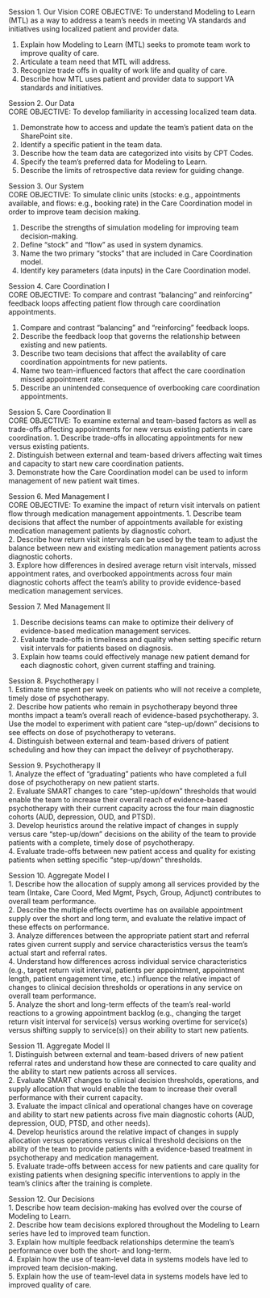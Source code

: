 Session 1. Our Vision 
CORE OBJECTIVE: To understand Modeling to Learn (MTL) as a way to address a team's needs in meeting VA standards and initiatives using localized patient and provider data.

1.	Explain how Modeling to Learn (MTL) seeks to promote team work to improve quality of care.  
2.	Articulate a team need that MTL will address.  
3.	Recognize trade offs in quality of work life and quality of care.  
4.	Describe how MTL uses patient and provider data to support VA standards and initiatives.  

Session 2. Our Data  
CORE OBJECTIVE: To develop familiarity in accessing localized team data.

1.	Demonstrate how to access and update the team’s patient data on the SharePoint site.  
2.	Identify a specific patient in the team data.  
3.	Describe how the team data are categorized into visits by CPT Codes.  
4.	Specify the team’s preferred data for Modeling to Learn.  
5.	Describe the limits of retrospective data review for guiding change.  

Session 3. Our System  
CORE OBJECTIVE: To simulate clinic units (stocks: e.g., appointments available, and flows: e.g., booking rate) in the Care Coordination model in order to improve team decision making.

1.	Describe the strengths of simulation modeling for improving team decision-making.  
2.	Define "stock" and "flow" as used in system dynamics.
3.  Name the two primary "stocks" that are included in Care Coordination model.   
4.	Identify key parameters (data inputs) in the Care Coordination model.  

Session 4. Care Coordination I  
CORE OBJECTIVE: To compare and contrast "balancing" and reinforcing" feedback loops affecting patient flow through care coordination appointments.

1.	Compare and contrast "balancing" and "reinforcing" feedback loops.
2.	Describe the feedback loop that governs the relationship between existing and new patients.  
3.	Describe two team decisions that affect the availablity of care coordination appointments for new patients.  
4.	Name two team-influenced factors that affect the care coordination missed appointment rate.  
6.	Describe an unintended consequence of overbooking care coordination appointments.

Session 5. Care Coordination II  
CORE OBJECTIVE: To examine external and team-based factors as well as trade-offs affecting appointments for new versus existing patients in care coordination.
1.	Describe trade-offs in allocating appointments for new versus existing patients.  
2.	Distinguish between external and team-based drivers affecting wait times and capacity to start new care coordination patients.  
3.  Demonstrate how the Care Coordination model can be used to inform management of new patient wait times.

Session 6. Med Management I  
CORE OBJECTIVE: To examine the impact of return visit intervals on patient flow through medication management appointments. 
1.	Describe team decisions that affect the number of appointments available for existing medication management patients by diagnostic cohort.  
2.	Describe how return visit intervals can be used by the team to adjust the balance between new and existing medication management patients across diagnostic cohorts.  
3.	Explore how differences in desired average return visit intervals, missed appointment rates, and overbooked appointments across four main diagnostic cohorts affect the team’s ability to provide evidence-based medication management services.  

Session 7. Med Management II  

1.	Describe decisions teams can make to optimize their delivery of evidence-based medication management services.  
2.	Evaluate trade-offs in timeliness and quality when setting specific return visit intervals for patients based on diagnosis.   
3.	Explain how teams could effectively manage new patient demand for each diagnostic cohort, given current staffing and training.  

Session 8. Psychotherapy I  
1.	Estimate time spent per week on patients who will not receive a complete, timely dose of psychotherapy.  
2.	Describe how patients who remain in psychotherapy beyond three months impact a team’s overall reach of evidence-based psychotherapy.  3.	Use the model to experiment with patient care “step-up/down” decisions to see effects on dose of psychotherapy to veterans.   
4.	Distinguish between external and team-based drivers of patient scheduling and how they can impact the deliveyr of psychotherapy.  

Session 9. Psychotherapy II  
1.	Analyze the effect of "graduating" patients who have completed a full dose of psychotherapy on new patient starts.  
2.	Evaluate SMART changes to care “step-up/down” thresholds that would enable the team to increase their overall reach of evidence-based psychotherapy with their current capacity across the four main diagnostic cohorts (AUD, depression, OUD, and PTSD).  
3.	Develop heuristics around the relative impact of changes in supply versus care “step-up/down” decisions on the ability of the team to provide patients with a complete, timely dose of psychotherapy.  
4.	Evaluate trade-offs between new patient access and quality for existing patients when setting specific “step-up/down” thresholds.  

Session 10. Aggregate Model I  
1.	Describe how the allocation of supply among all services provided by the team (Intake, Care Coord, Med Mgmt, Psych, Group, Adjunct) contributes to overall team performance.  
2.	Describe the multiple effects overtime has on available appointment supply over the short and long term, and evaluate the relative impact of these effects on performance.  
3.	Analyze differences between the appropriate patient start and referral rates given current supply and service characteristics versus the team’s actual start and referral rates.  
4.	Understand how differences across individual service characteristics (e.g., target return visit interval, patients per appointment, appointment length, patient engagement time, etc.) influence the relative impact of changes to clinical decision thresholds or operations in any service on overall team performance.   
5.	Analyze the short and long-term effects of the team’s real-world reactions to a growing appointment backlog (e.g., changing the target return visit interval for service(s) versus working overtime for service(s) versus shifting supply to service(s)) on their ability to start new patients.  


Session 11. Aggregate Model II  
1.	Distinguish between external and team-based drivers of new patient referral rates and understand how these are connected to care quality and the ability to start new patients across all services.  
2.	Evaluate SMART changes to clinical decision thresholds, operations, and supply allocation that would enable the team to increase their overall performance with their current capacity.  
3.	Evaluate the impact clinical and operational changes have on coverage and ability to start new patients across five main diagnostic cohorts (AUD, depression, OUD, PTSD, and other needs).   
4.	Develop heuristics around the relative impact of changes in supply allocation versus operations versus clinical threshold decisions on the ability of the team to provide patients with a evidence-based treatment in psychotherapy and medication management.  
5.	Evaluate trade-offs between access for new patients and care quality for existing patients when designing specific interventions to apply in the team’s clinics after the training is complete.  

Session 12. Our Decisions  
1.	Describe how team decision-making has evolved over the course of Modeling to Learn.  
2.	Describe how team decisions explored throughout the Modeling to Learn series have led to improved team function.   
3.	Explain how multiple feedback relationships determine the team’s performance over both the short- and long-term.  
4.	Explain how the use of team-level data in systems models have led to improved team decision-making.  
5.	Explain how the use of team-level data in systems models have led to improved quality of care.  
